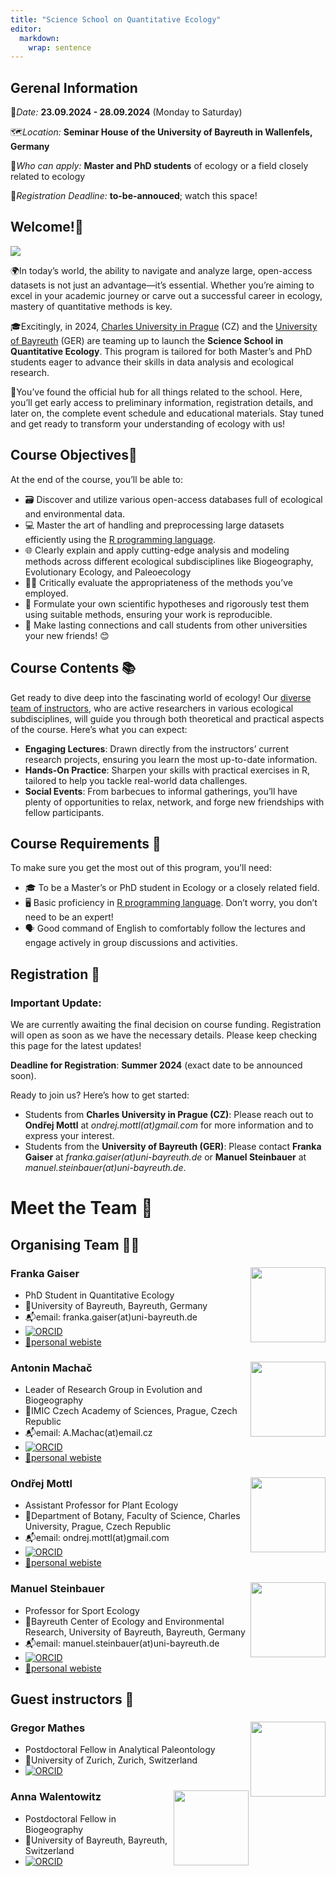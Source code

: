 ```yaml
---
title: "Science School on Quantitative Ecology"
editor: 
  markdown: 
    wrap: sentence
---
```


:::{.callout-warning}
## Gerenal Information

📅*Date:* **23.09.2024 - 28.09.2024** (Monday to Saturday)

🗺️*Location:* **Seminar House of the University of Bayreuth in Wallenfels, Germany**

👥*Who can apply:* **Master and PhD students** of ecology or a field closely related to ecology

📝*Registration Deadline:* **to-be-annouced**; watch this space!

:::

## Welcome!👋

:::: {layout="[ 30, 70 ]"}
::: {#first-column}

![](photos/AI_BiodivAnthropocene.jpg)
:::

::: {#second-column}

🌍In today's world, the ability to navigate and analyze large, open-access datasets is not just an advantage—it's essential. Whether you're aiming to excel in your academic journey or carve out a successful career in ecology, mastery of quantitative methods is key.

🎓Excitingly, in 2024, [Charles University in Prague](https://cuni.cz/UKEN-1.html) (CZ) and the [University of Bayreuth](https://www.uni-bayreuth.de/en) (GER) are teaming up to launch the **Science School in Quantitative Ecology**. This program is tailored for both Master’s and PhD students eager to advance their skills in data analysis and ecological research.

🌱You’ve found the official hub for all things related to the school. Here, you’ll get early access to preliminary information, registration details, and later on, the complete event schedule and educational materials. Stay tuned and get ready to transform your understanding of ecology with us!

:::
::::

::: {.callout-tip}
## Course Objectives🎯

At the end of the course, you'll be able to:

* 🗃️ Discover and utilize various open-access databases full of ecological and environmental data.
* 💻 Master the art of handling and preprocessing large datasets efficiently using the [R programming language](https://en.wikipedia.org/wiki/R_(programming_language)).
- 🌐 Clearly explain and apply cutting-edge analysis and modeling methods across different ecological subdisciplines like Biogeography, Evolutionary Ecology, and Paleoecology
* 🕵️‍♂️ Critically evaluate the appropriateness of the methods you've employed.
* 🔬 Formulate your own scientific hypotheses and rigorously test them using suitable methods, ensuring your work is reproducible.
* 🤝 Make lasting connections and call students from other universities your new friends! 😊
:::

## Course Contents 📚
Get ready to dive deep into the fascinating world of ecology! Our [diverse team of instructors](#meet-the-team), who are active researchers in various ecological subdisciplines, will guide you through both theoretical and practical aspects of the course. Here's what you can expect:

* **Engaging Lectures**: Drawn directly from the instructors' current research projects, ensuring you learn the most up-to-date information.
* **Hands-On Practice**: Sharpen your skills with practical exercises in R, tailored to help you tackle real-world data challenges.
* **Social Events**: From barbecues to informal gatherings, you'll have plenty of opportunities to relax, network, and forge new friendships with fellow participants. 

:::{.callout-note}
## Course Requirements 📝
To make sure you get the most out of this program, you'll need:

* 🎓 To be a Master’s or PhD student in Ecology or a closely related field.
* 🖥️ Basic proficiency in [R programming language](https://en.wikipedia.org/wiki/R_(programming_language)). Don't worry, you don't need to be an expert!
* 🗣️ Good command of English to comfortably follow the lectures and engage actively in group discussions and activities.

:::

## Registration 📝

### Important Update:

:::{.callout-important}
We are currently awaiting the final decision on course funding. Registration will open as soon as we have the necessary details. Please keep checking this page for the latest updates!
:::

**Deadline for Registration**: **Summer 2024** (exact date to be announced soon).

Ready to join us? Here's how to get started:

* Students from **Charles University in Prague (CZ)**: Please reach out to **Ondřej Mottl** at *ondrej.mottl(at)gmail.com* for more information and to express your interest.
* Students from the **University of Bayreuth (GER)**: Please contact **Franka Gaiser** at *franka.gaiser(at)uni-bayreuth.de* or **Manuel Steinbauer** at *manuel.steinbauer(at)uni-bayreuth.de*.

# Meet the Team 👥

## Organising Team 🧑‍🚀

### Franka Gaiser <img src="/photos/franka.jpg" align="right" width="120" />

* PhD Student in Quantitative Ecology
* 🏦University of Bayreuth, Bayreuth, Germany
* 📬email: franka.gaiser(at)uni-bayreuth.de
* [![ORCID](https://img.shields.io/badge/orcid-0000--0003--2600--6603-brightgreen.svg)](https://orcid.org/0009-0003-2600-6603)
* [🔗personal webiste](https://www.spowi5.uni-bayreuth.de/en/team/Gaiser/index.php)

### Antonin Machač <img src="/photos/antonin-machac_orig.jpg" align="right" width="120" />

* Leader of Research Group in Evolution and Biogeography
* 🏦IMIC Czech Academy of Sciences, Prague, Czech Republic
* 📬email: A.Machac(at)email.cz
* [![ORCID](https://img.shields.io/badge/orcid-0000--0001--6754--5038-brightgreen.svg)](https://orcid.org/0000-0001-6754-5038)
* [🔗personal webiste](https://machac.weebly.com/)

### Ondřej Mottl <img src="/photos/Ondra.jpg" align="right" width="120" />

* Assistant Professor for Plant Ecology
* 🏦Department of Botany, Faculty of Science, Charles University, Prague, Czech Republic
* 📬email:  ondrej.mottl(at)gmail.com
* [![ORCID](https://img.shields.io/badge/orcid-0000--0002--9796--5081-brightgreen.svg)](https://orcid.org/0000-0002-9796-5081)
* [🔗personal webiste](https://ondrejmottl.github.io/)

### Manuel Steinbauer <img src="/photos/manuel.jpg" align="right" width="120" />

* Professor for Sport Ecology
* 🏦Bayreuth Center of Ecology and Environmental Research, University of Bayreuth, Bayreuth, Germany
* 📬email: manuel.steinbauer(at)uni-bayreuth.de
* [![ORCID](https://img.shields.io/badge/orcid-0000--0002--7142--9272-brightgreen.svg)](https://orcid.org/0000-0002-7142-9272)
* [🔗personal webiste](https://www.spowi5.uni-bayreuth.de/en/team/steinbauer/index.php)

## Guest instructors 🧙

### Gregor Mathes <img src="/photos/gregor.jpg" align="right" width="120" />

* Postdoctoral Fellow in Analytical Paleontology
* 🏦University of Zurich, Zurich, Switzerland
* [![ORCID](https://img.shields.io/badge/orcid-0000--0002--2788--1173-brightgreen.svg)](https://orcid.org/0000-0002-2788-1173)

### Anna Walentowitz <img src="/photos/Anna.jpg" align="right" width="120" />

* Postdoctoral Fellow in Biogeography
* 🏦University of Bayreuth, Bayreuth, Switzerland
* [![ORCID](https://img.shields.io/badge/orcid-0000--0001--9720--9078-brightgreen.svg)](https://orcid.org/0000-0001-9720-9078)